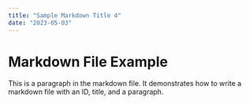 ```yaml
---
title: "Sample Markdown Title 4"
date: "2023-05-03"
---
```


# Markdown File Example

This is a paragraph in the markdown file. It demonstrates how to write a markdown file with an ID, title, and a paragraph.
